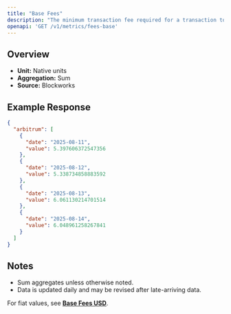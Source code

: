 ```yaml
---
title: "Base Fees"
description: "The minimum transaction fee required for a transaction to be included in a block"
openapi: 'GET /v1/metrics/fees-base'
---
```


## Overview

- **Unit:** Native units
- **Aggregation:** Sum
- **Source:** Blockworks

## Example Response

```json
{
  "arbitrum": [
    {
      "date": "2025-08-11",
      "value": 5.397606372547356
    },
    {
      "date": "2025-08-12",
      "value": 5.338734858883592
    },
    {
      "date": "2025-08-13",
      "value": 6.061130214701514
    },
    {
      "date": "2025-08-14",
      "value": 6.048961258267841
    }
  ]
}
```

## Notes
- Sum aggregates unless otherwise noted.
- Data is updated daily and may be revised after late-arriving data.


<Note>For fiat values, see **[Base Fees USD](./fees-base-usd)**.</Note>